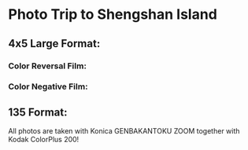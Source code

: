 # Photo Trip to Shengshan Island



## 4x5 Large Format:
### Color Reversal Film:
<Photo src={0711RDP453} json={0711RDP453JSON} />
<Photo src={0711RDP451} json={0711RDP451JSON} />
<Photo src={0711RDP454} json={0711RDP454JSON} />

### Color Negative Film:
<Photo src={_DSF6951} json={_DSF6951JSON} />
<Photo src={_DSF6950} json={_DSF6950JSON} />
<Photo src={_DSF6953} json={_DSF6953JSON} />
<Photo src={_DSF6955} json={_DSF6955JSON} />
<Photo src={_DSF6956} json={_DSF6956JSON} />

## 135 Format:
All photos are taken with Konica GENBAKANTOKU ZOOM together with Kodak ColorPlus 200!  

<Photo src={IMG019} json={IMG019JSON} />
<Photo src={IMG020} json={IMG020JSON} />
<Photo src={IMG027} json={IMG027JSON} />
<Photo src={IMG049} json={IMG049JSON} />
<Photo src={IMG054} json={IMG054JSON} />
<Photo src={IMG056} json={IMG056JSON} />
<Photo src={IMG057} json={IMG057JSON} />
<Photo src={IMG060} json={IMG060JSON} />
<Photo src={IMG061} json={IMG061JSON} />
<Photo src={IMG068} json={IMG068JSON} />
<Photo src={IMG076} json={IMG076JSON} />
<Photo src={IMG078} json={IMG078JSON} />
<Photo src={IMG081} json={IMG081JSON} />
<Photo src={IMG084} json={IMG084JSON} />
<Photo src={IMG087} json={IMG087JSON} />
<Photo src={IMG093} json={IMG093JSON} />
<Photo src={IMG099} json={IMG099JSON} />
<Photo src={IMG103} json={IMG103JSON} />
<Photo src={IMG105} json={IMG105JSON} />
<Photo src={IMG112} json={IMG112JSON} />
<Photo src={IMG114} json={IMG114JSON} />
<Photo src={IMG118} json={IMG118JSON} />
<Photo src={IMG119} json={IMG119JSON} />
<Photo src={IMG120} json={IMG120JSON} />
<Photo src={IMG123} json={IMG123JSON} />
<Photo src={IMG124} json={IMG124JSON} />
<Photo src={IMG129} json={IMG129JSON} />

